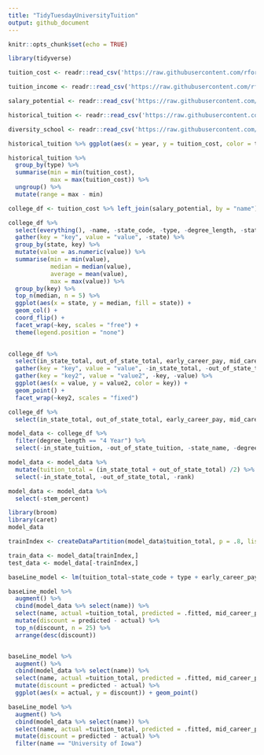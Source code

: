```yaml
---
title: "TidyTuesdayUniversityTuition"
output: github_document
---
```


```r
knitr::opts_chunk$set(echo = TRUE)
```


```r
library(tidyverse)

tuition_cost <- readr::read_csv('https://raw.githubusercontent.com/rfordatascience/tidytuesday/master/data/2020/2020-03-10/tuition_cost.csv')

tuition_income <- readr::read_csv('https://raw.githubusercontent.com/rfordatascience/tidytuesday/master/data/2020/2020-03-10/tuition_income.csv') 

salary_potential <- readr::read_csv('https://raw.githubusercontent.com/rfordatascience/tidytuesday/master/data/2020/2020-03-10/salary_potential.csv')

historical_tuition <- readr::read_csv('https://raw.githubusercontent.com/rfordatascience/tidytuesday/master/data/2020/2020-03-10/historical_tuition.csv')

diversity_school <- readr::read_csv('https://raw.githubusercontent.com/rfordatascience/tidytuesday/master/data/2020/2020-03-10/diversity_school.csv')
```

```r
historical_tuition %>% ggplot(aes(x = year, y = tuition_cost, color = type, group = type)) + geom_smooth() + geom_point()
```

```r
historical_tuition %>% 
  group_by(type) %>% 
  summarise(min = min(tuition_cost),
            max = max(tuition_cost)) %>% 
  ungroup() %>% 
  mutate(range = max - min)
```


```r
college_df <- tuition_cost %>% left_join(salary_potential, by = "name") %>% drop_na()


```

```r
college_df %>% 
  select(everything(), -name, -state_code, -type, -degree_length, -state_name, -rank) %>% 
  gather(key = "key", value = "value", -state) %>% 
  group_by(state, key) %>% 
  mutate(value = as.numeric(value)) %>% 
  summarise(min = min(value),
            median = median(value),
            average = mean(value),
            max = max(value)) %>% 
  group_by(key) %>% 
  top_n(median, n = 5) %>% 
  ggplot(aes(x = state, y = median, fill = state)) + 
  geom_col() + 
  coord_flip() + 
  facet_wrap(~key, scales = "free") + 
  theme(legend.position = "none")
  
```

```r
college_df %>% 
  select(in_state_total, out_of_state_total, early_career_pay, mid_career_pay) %>% 
  gather(key = "key", value = "value", -in_state_total, -out_of_state_total) %>% 
  gather(key = "key2", value = "value2", -key, -value) %>% 
  ggplot(aes(x = value, y = value2, color = key)) + 
  geom_point() +
  facet_wrap(~key2, scales = "fixed")
```





```r
college_df %>% 
  select(in_state_total, out_of_state_total, early_career_pay, mid_career_pay) %>% summary()
```


```r
model_data <- college_df %>%
  filter(degree_length == "4 Year") %>% 
  select(-in_state_tuition, -out_of_state_tuition, -state_name, -degree_length, -room_and_board, -state) 
```



```r
model_data <- model_data %>% 
  mutate(tuition_total = (in_state_total + out_of_state_total) /2) %>% 
  select(-in_state_total, -out_of_state_total, -rank)
```



```r
model_data <- model_data %>% 
  select(-stem_percent)
```
```r

library(broom)
library(caret)
model_data

trainIndex <- createDataPartition(model_data$tuition_total, p = .8, list = FALSE)

train_data <- model_data[trainIndex,]
test_data <- model_data[-trainIndex,]
```



```r

baseLine_model <- lm(tuition_total~state_code + type + early_career_pay  + mid_career_pay + make_world_better_percent + state_code*type, data = model_data) 


```





```r
baseLine_model %>% 
  augment() %>%
  cbind(model_data %>% select(name)) %>% 
  select(name, actual =tuition_total, predicted = .fitted, mid_career_pay, early_career_pay) %>% 
  mutate(discount = predicted - actual) %>% 
  top_n(discount, n = 25) %>% 
  arrange(desc(discount))



```


```r
baseLine_model %>% 
  augment() %>%
  cbind(model_data %>% select(name)) %>% 
  select(name, actual =tuition_total, predicted = .fitted, mid_career_pay, early_career_pay) %>% 
  mutate(discount = predicted - actual) %>% 
  ggplot(aes(x = actual, y = discount)) + geom_point()
```





```r
baseLine_model %>% 
  augment() %>%
  cbind(model_data %>% select(name)) %>% 
  select(name, actual =tuition_total, predicted = .fitted, mid_career_pay, early_career_pay) %>% 
  mutate(discount = predicted - actual) %>% 
  filter(name == "University of Iowa")
```













